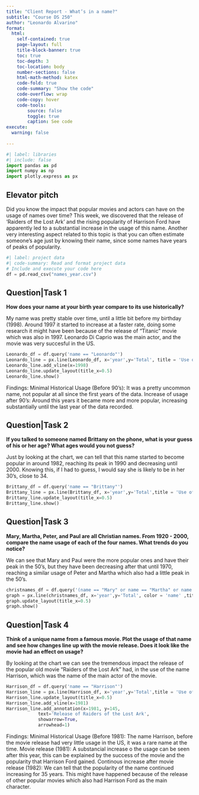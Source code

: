 ```yaml
---
title: "Client Report - What’s in a name?"
subtitle: "Course DS 250"
author: "Leonardo Alvarino"
format:
  html:
    self-contained: true
    page-layout: full
    title-block-banner: true
    toc: true
    toc-depth: 3
    toc-location: body
    number-sections: false
    html-math-method: katex
    code-fold: true
    code-summary: "Show the code"
    code-overflow: wrap
    code-copy: hover
    code-tools:
        source: false
        toggle: true
        caption: See code
execute: 
  warning: false
    
---
```


```python
#| label: libraries
#| include: false
import pandas as pd
import numpy as np
import plotly.express as px
```


## Elevator pitch

Did you know the impact that popular movies and actors can have on the usage of names over time? This week, we discovered that the release of 'Raiders of the Lost Ark' and the rising popularity of Harrison Ford have apparently led to a substantial increase in the usage of this name. Another very interesting aspect related to this topic is that you can often estimate someone's age just by knowing their name, since some names have years of peaks of popularity.


```python
#| label: project data
#| code-summary: Read and format project data
# Include and execute your code here
df = pd.read_csv("names_year.csv")
```


## Question|Task 1
__How does your name at your birth year compare to its use historically?__

My name was pretty stable over time, until a little bit before my birthday (1998). Around 1997 it started to increase at a faster rate, doing some research it might have been because of the release of "Titanic" movie which was also in 1997. Leonardo Di Caprio was the main actor, and the movie was very succesful in the US.

```python
Leonardo_df = df.query('name == "Leonardo"')
Leonardo_line = px.line(Leonardo_df, x='year',y='Total', title = 'Use of Leonardo Over Time')
Leonardo_line.add_vline(x=1998)
Leonardo_line.update_layout(title_x=0.5)
Leonardo_line.show()
```

Findings:
Minimal Historical Usage (Before 90's): It was a pretty uncommon name, not popular at all since the first years of the data.
Increase of usage after 90's: Around this years it became more and more popular, increasing substantially until the last year of the data recorded.


## Question|Task 2
__If you talked to someone named Brittany on the phone, what is your guess of his or her age? What ages would you not guess?__

Just by looking at the chart, we can tell that this name started to become popular in around 1982, reaching its peak in 1990 and decreasing until 2000. Knowing this, if I had to guess, I would say she is likely to be in her 30's, close to 34.

```python
Brittany_df = df.query('name == "Brittany"')
Brittany_line = px.line(Brittany_df, x='year',y='Total',title = 'Use of Brittany Over Time')
Brittany_line.update_layout(title_x=0.5)
Brittany_line.show()
```

## Question|Task 3
__Mary, Martha, Peter, and Paul are all Christian names. From 1920 - 2000, compare the name usage of each of the four names. What trends do you notice?__

We can see that Mary and Paul were the more popular ones and have their peak in the 50's, but they have been decreasing after that until 1970, reaching a similar usage of Peter and Martha which also had a little peak in the 50's. 

```python
christnames_df = df.query('(name == "Mary" or name == "Martha" or name == "Peter" or name == "Paul") and year > 1919 and year <2001 ')
graph = px.line(christnames_df, x='year',y='Total', color = 'name' ,title = 'Use of Christian Names Over Time')
graph.update_layout(title_x=0.5)
graph.show()
```


## Question|Task 4
__Think of a unique name from a famous movie. Plot the usage of that name and see how changes line up with the movie release. Does it look like the movie had an effect on usage?__

By looking at the chart we can see the tremendous impact the  release of the popular old movie "Raiders of the Lost Ark" had, in the use of the name Harrison, which was the name of the main actor of the movie. 

```python
Harrison_df = df.query('name == "Harrison"')
Harrison_line = px.line(Harrison_df, x='year',y='Total',title = 'Use of Harrison Over Time')
Harrison_line.update_layout(title_x=0.5)
Harrison_line.add_vline(x=1981)
Harrison_line.add_annotation(x=1981, y=145,
            text='Release of Raiders of the Lost Ark',
            showarrow=True,
            arrowhead=1)
```

Findings:
Minimal Historical Usage (Before 1981): The name Harrison, before the movie release had very little usage in the US, it was a rare name at the time.
Movie release (1981): A substancial increase o the usage can be seen after this year, this can be explained by the success of the movie and the popularity that Harrison Ford gained.
Continous increase after movie release (1982): We can tell that the popularity of the name continued increasing for 35 years. This might have happened because of the release of other popular movies which also had Harrison Ford as the main character.



